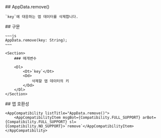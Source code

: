 
<Section>
    ## AppData.remove()

    `key`에 대응하는 앱 데이터를 삭제합니다.
</Section>
<Section>
    ## 구문

    ~~~js
    AppData.remove(key: String);
    ~~~

    <Section>
        ### 매개변수

        <Dl>
            <Dt>`key`</Dt>
            <Dd>
                삭제할 앱 데이터의 키
            </Dd>
        </Dl>
    </Section>
</Section>
<Section>
    ## 앱 호환성

    <AppCompatibility listTitle="AppData.remove()">
        <AppCompatibilityItem msgBot={Compatibility.FULL_SUPPORT} arBot={Compatibility.FULL_SUPPORT} sl={Compatibility.NO_SUPPORT}>`remove`</AppCompatibilityItem>
    </AppCompatibility>
</Section>